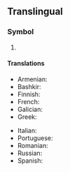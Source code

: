 {{also|KG|Kg|kG|.kg|kg.}}
{{character info/new|㎏}}
==Translingual==

===Symbol===
{{head|mul|symbol}}

# {{SI-unit-abb|kilo|gram|[[mass]]}}

====Translations====
{{trans-top|kg}}
* Armenian: {{t|hy|կգ}}
* Bashkir: {{t|ba|кг|sc=Cyrl}}
* Finnish: {{t+|fi|kg}}
* French: {{t+|fr|kg}}
* Galician: {{t+|gl|kg}}
* Greek: {{t+|el|χγρ.}}
{{trans-mid}}
* Italian: {{t+|it|kg}}
* Portuguese: {{t+|pt|kg}}
* Romanian: {{t+|ro|kg|n}}
* Russian: {{t+|ru|кг}}
* Spanish: {{t+|es|kg}}
{{trans-bottom}}